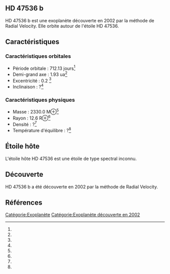 == HD 47536 b ==

{{Infobox Exoplanète
| nom = HD 47536 b
| image = 
| légende = 
| étoile = HD 47536
| constellation = 
| ascension_droite = 
| déclinaison = 
| distance = ?
| type_spectral = ?
| masse = 2330.0 M⊕<ref></ref>
| rayon = 12.6 R⊕<ref></ref>
| densité = ?<ref></ref>
| gravité = ?<ref></ref>
| température = ?<ref></ref>
| période = 712.13 j<ref></ref>
| demi_grand_axe = 1.93 ua<ref></ref>
| excentricité = 0.2 <ref></ref>
| inclinaison = ?<ref></ref>
| méthode_découverte = Radial Velocity
| date_découverte = 2002
| statut = Confirmée
}}

HD 47536 b est une exoplanète découverte en 2002 par la méthode de Radial Velocity. Elle orbite autour de l'étoile HD 47536.

== Caractéristiques ==

=== Caractéristiques orbitales ===
* Période orbitale : 712.13 jours<ref></ref>
* Demi-grand axe : 1.93 ua<ref></ref>
* Excentricité : 0.2 <ref></ref>
* Inclinaison : ?<ref></ref>

=== Caractéristiques physiques ===
* Masse : 2330.0 M⊕<ref></ref>
* Rayon : 12.6 R⊕<ref></ref>
* Densité : ?<ref></ref>
* Température d'équilibre : ?<ref></ref>

== Étoile hôte ==

{{Infobox Étoile
| nom = HD 47536
| image = 
| légende = 
| constellation = 
| ascension_droite = 
| déclinaison = 
| distance = ?
| type_spectral = ?
| magnitude_absolue = 
| magnitude_apparente = 
| masse = ?<ref></ref>
| rayon = ?<ref></ref>
| température = ?<ref></ref>
| métallicité = ?<ref></ref>
| âge = ?<ref></ref>
}}

L'étoile hôte HD 47536 est une étoile de type spectral inconnu.

== Découverte ==

HD 47536 b a été découverte en 2002 par la méthode de Radial Velocity.

== Références ==
<references />

[[Catégorie:Exoplanète]]
[[Catégorie:Exoplanète découverte en 2002]]
